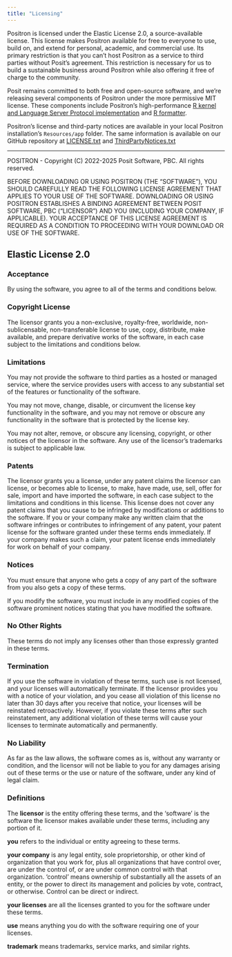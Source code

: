 ```yaml
---
title: "Licensing"
---
```


Positron is licensed under the Elastic License 2.0, a source-available license. This license makes Positron available for free to everyone to use, build on, and extend for personal, academic, and commercial use. Its primary restriction is that you can't host Positron as a service to third parties without Posit's agreement. This restriction is necessary for us to build a sustainable business around Positron while also offering it free of charge to the community.

Posit remains committed to both free and open-source software, and we're releasing several components of Positron under the more permissive MIT license. These components include Positron's high-performance [R kernel and Language Server Protocol implementation](https://github.com/posit-dev/ark) and [R formatter](https://github.com/posit-dev/air).

Positron's license and third-party notices are available in your local Positron installation's `Resources/app` folder. The same information is available on our GitHub repository at [LICENSE.txt](https://github.com/posit-dev/positron/blob/main/LICENSE.txt) and [ThirdPartyNotices.txt](https://github.com/posit-dev/positron/blob/main/ThirdPartyNotices.txt)

-------

POSITRON - Copyright (C) 2022-2025 Posit Software, PBC. All rights reserved.

BEFORE DOWNLOADING OR USING POSITRON (THE "SOFTWARE"), YOU SHOULD CAREFULLY
READ THE FOLLOWING LICENSE AGREEMENT THAT APPLIES TO YOUR USE OF THE SOFTWARE.
DOWNLOADING OR USING POSITRON ESTABLISHES A BINDING AGREEMENT BETWEEN POSIT
SOFTWARE, PBC ("LICENSOR") AND YOU (INCLUDING YOUR COMPANY, IF APPLICABLE).
YOUR ACCEPTANCE OF THIS LICENSE AGREEMENT IS REQUIRED AS A CONDITION TO
PROCEEDING WITH YOUR DOWNLOAD OR USE OF THE SOFTWARE.


## Elastic License 2.0

### Acceptance

By using the software, you agree to all of the terms and conditions below.


### Copyright License

The licensor grants you a non-exclusive, royalty-free, worldwide,
non-sublicensable, non-transferable license to use, copy, distribute, make
available, and prepare derivative works of the software, in each case subject to
the limitations and conditions below.


### Limitations

You may not provide the software to third parties as a hosted or managed
service, where the service provides users with access to any substantial set of
the features or functionality of the software.

You may not move, change, disable, or circumvent the license key functionality
in the software, and you may not remove or obscure any functionality in the
software that is protected by the license key.

You may not alter, remove, or obscure any licensing, copyright, or other notices
of the licensor in the software. Any use of the licensor's trademarks is subject
to applicable law.


### Patents

The licensor grants you a license, under any patent claims the licensor can
license, or becomes able to license, to make, have made, use, sell, offer for
sale, import and have imported the software, in each case subject to the
limitations and conditions in this license. This license does not cover any
patent claims that you cause to be infringed by modifications or additions to
the software. If you or your company make any written claim that the software
infringes or contributes to infringement of any patent, your patent license for
the software granted under these terms ends immediately. If your company makes
such a claim, your patent license ends immediately for work on behalf of your
company.


### Notices

You must ensure that anyone who gets a copy of any part of the software from you
also gets a copy of these terms.

If you modify the software, you must include in any modified copies of the
software prominent notices stating that you have modified the software.


### No Other Rights

These terms do not imply any licenses other than those expressly granted in
these terms.


### Termination

If you use the software in violation of these terms, such use is not licensed,
and your licenses will automatically terminate. If the licensor provides you
with a notice of your violation, and you cease all violation of this license no
later than 30 days after you receive that notice, your licenses will be
reinstated retroactively. However, if you violate these terms after such
reinstatement, any additional violation of these terms will cause your licenses
to terminate automatically and permanently.


### No Liability

As far as the law allows, the software comes as is, without any warranty or
condition, and the licensor will not be liable to you for any damages arising
out of these terms or the use or nature of the software, under any kind of
legal claim.


### Definitions

The **licensor** is the entity offering these terms, and the 'software' is the
software the licensor makes available under these terms, including any portion
of it.

**you** refers to the individual or entity agreeing to these terms.

**your company** is any legal entity, sole proprietorship, or other kind of
organization that you work for, plus all organizations that have control over,
are under the control of, or are under common control with that
organization. 'control' means ownership of substantially all the assets of an
entity, or the power to direct its management and policies by vote, contract, or
otherwise. Control can be direct or indirect.

**your licenses** are all the licenses granted to you for the software under
these terms.

**use** means anything you do with the software requiring one of your licenses.

**trademark** means trademarks, service marks, and similar rights.
